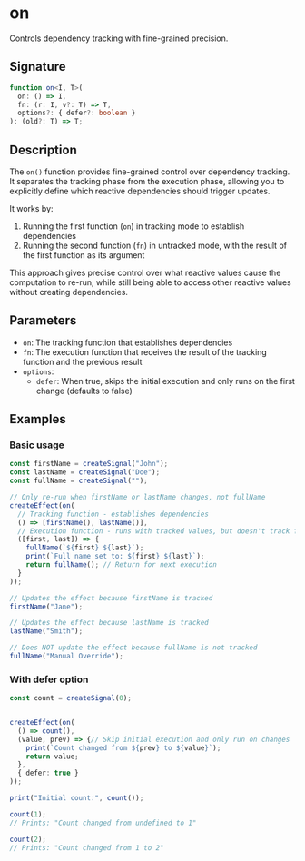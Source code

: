 # on

Controls dependency tracking with fine-grained precision.

## Signature

```ts
function on<I, T>(
  on: () => I, 
  fn: (r: I, v?: T) => T, 
  options?: { defer?: boolean }
): (old?: T) => T;
```

## Description

The `on()` function provides fine-grained control over dependency tracking. It separates the tracking phase from the execution phase, allowing you to explicitly define which reactive dependencies should trigger updates.

It works by:
1. Running the first function (`on`) in tracking mode to establish dependencies
2. Running the second function (`fn`) in untracked mode, with the result of the first function as its argument

This approach gives precise control over what reactive values cause the computation to re-run, while still being able to access other reactive values without creating dependencies.

## Parameters

- `on`: The tracking function that establishes dependencies
- `fn`: The execution function that receives the result of the tracking function and the previous result
- `options`: 
  - `defer`: When true, skips the initial execution and only runs on the first change (defaults to false)

## Examples

### Basic usage

```ts
const firstName = createSignal("John");
const lastName = createSignal("Doe");
const fullName = createSignal("");

// Only re-run when firstName or lastName changes, not fullName
createEffect(on(
  // Tracking function - establishes dependencies
  () => [firstName(), lastName()],
  // Execution function - runs with tracked values, but doesn't track fullName
  ([first, last]) => {
    fullName(`${first} ${last}`);
    print(`Full name set to: ${first} ${last}`);
    return fullName(); // Return for next execution
  }
));

// Updates the effect because firstName is tracked
firstName("Jane");

// Updates the effect because lastName is tracked
lastName("Smith");

// Does NOT update the effect because fullName is not tracked
fullName("Manual Override");
```

### With defer option

```ts
const count = createSignal(0);


createEffect(on(
  () => count(),
  (value, prev) => {// Skip initial execution and only run on changes
    print(`Count changed from ${prev} to ${value}`);
    return value;
  },
  { defer: true }
));

print("Initial count:", count());

count(1);
// Prints: "Count changed from undefined to 1"

count(2);
// Prints: "Count changed from 1 to 2"
```